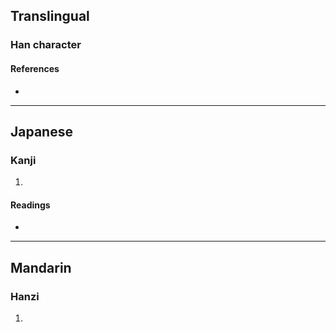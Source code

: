 {{character info/new}}
==Translingual==

===Han character===
{{Han char|rn=19|rad=力|as=09|sn=11|four=24627|canj=PAKS|ids=⿰皆力}}

====References====
* {{Han ref|kx=0148.110|dkj=02387|dj=0333.210|hdz=10375.020|uh=52D3|ud=21203|bh=D46E|bd=54382}}

----

==Japanese==

===Kanji===
{{ja-kanji|grade=|rs=力09}}

# {{rfdef|ja|sort=力09}}

====Readings====
* {{ja-readings|on=[[かい]] (kai)|kun=[[つとめる]] (tsutomeru)}}

----

==Mandarin==

===Hanzi===
{{cmn-hanzi|pin=[[kài]] ([[kai4]]), [[kān]] ([[kan1]]), [[kàn]] ([[kan4]])|wg=k'ai<sup>4</sup>, k'an<sup>1</sup>, k'an<sup>4</sup>}}

# {{rfdef|cmn|sort=力09}}